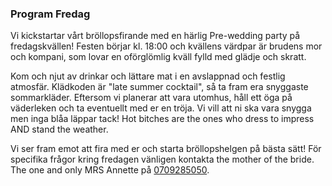 ### Program Fredag

Vi kickstartar vårt bröllopsfirande med en härlig Pre-wedding party på fredagskvällen! Festen börjar kl. 18:00 och kvällens värdpar är brudens mor och kompani, som lovar en oförglömlig kväll fylld med glädje och skratt.

Kom och njut av drinkar och lättare mat i en avslappnad och festlig atmosfär. Klädkoden är "late summer cocktail", så ta fram era snyggaste sommarkläder. Eftersom vi planerar att vara utomhus, håll ett öga på väderleken och ta eventuellt med er en tröja. Vi vill att ni ska vara snygga men inga blåa läppar tack! Hot bitches are the ones who dress to impress AND stand the weather.

Vi ser fram emot att fira med er och starta bröllopshelgen på bästa sätt! För specifika frågor kring fredagen vänligen kontakta the mother of the bride. The one and only MRS Annette på [0709285050](tel:0709285050).
